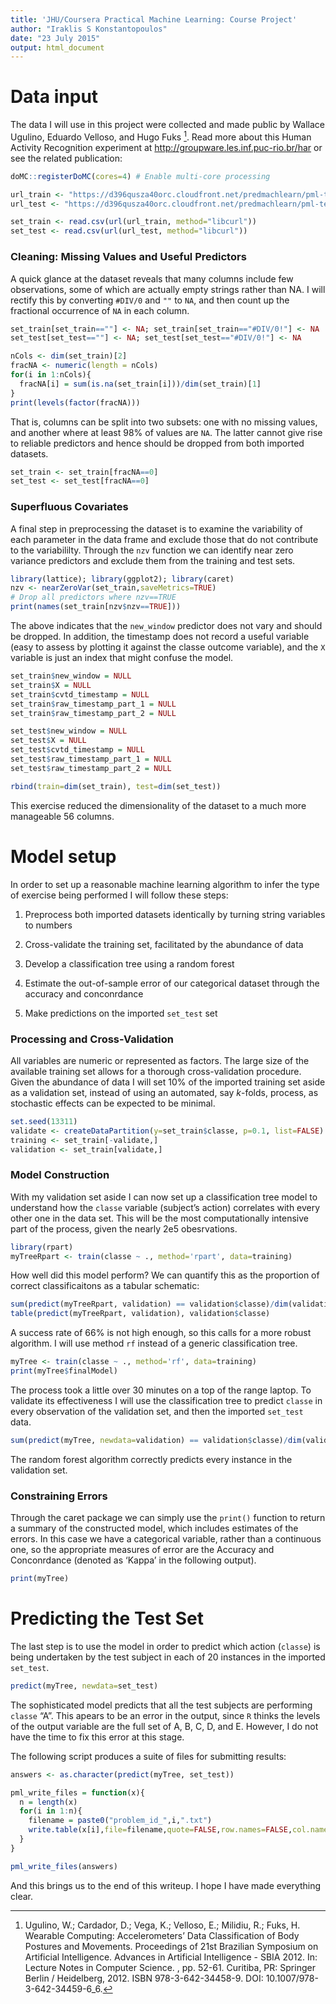 ```yaml
---
title: 'JHU/Coursera Practical Machine Learning: Course Project'
author: "Iraklis S Konstantopoulos"
date: "23 July 2015"
output: html_document
---
```


# Data input
The data I will use in this project were collected and made public by Wallace Ugulino, Eduardo Velloso, and Hugo Fuks [^1]. Read more about this Human Activity Recognition experiment at 
<http://groupware.les.inf.puc-rio.br/har> or see the related publication: 

[^1]: Ugulino, W.; Cardador, D.; Vega, K.; Velloso, E.; Milidiu, R.; Fuks, H. Wearable Computing: Accelerometers' Data Classification of Body Postures and Movements. Proceedings of 21st Brazilian Symposium on Artificial Intelligence. Advances in Artificial Intelligence - SBIA 2012. In: Lecture Notes in Computer Science. , pp. 52-61. Curitiba, PR: Springer Berlin / Heidelberg, 2012. ISBN 978-3-642-34458-9. DOI: 10.1007/978-3-642-34459-6_6. 

```r
doMC::registerDoMC(cores=4) # Enable multi-core processing

url_train <- "https://d396qusza40orc.cloudfront.net/predmachlearn/pml-training.csv"
url_test <- "https://d396qusza40orc.cloudfront.net/predmachlearn/pml-testing.csv"

set_train <- read.csv(url(url_train, method="libcurl"))
set_test <- read.csv(url(url_test, method="libcurl"))
```

### Cleaning: Missing Values and Useful Predictors
A quick glance at the dataset reveals that many columns include few observations, some of which are actually empty strings rather than NA. I will rectify this by converting `#DIV/0` and `""` to `NA`, and then count up the fractional occurrence of `NA` in each column.
```r
set_train[set_train==""] <- NA; set_train[set_train=="#DIV/0!"] <- NA
set_test[set_test==""] <- NA; set_test[set_test=="#DIV/0!"] <- NA

nCols <- dim(set_train)[2]
fracNA <- numeric(length = nCols) 
for(i in 1:nCols){
  fracNA[i] = sum(is.na(set_train[i]))/dim(set_train)[1]
}
print(levels(factor(fracNA)))
```
That is, columns can be split into two subsets: one with no missing values, and another where at least 98% of values are `NA`. The latter cannot give rise to reliable predictors and hence should be dropped from both imported datasets. 

```r
set_train <- set_train[fracNA==0]
set_test <- set_test[fracNA==0]
```

### Superfluous Covariates
A final step in preprocessing the dataset is to examine the variability of each parameter in the data frame and exclude those that do not contribute to the variabililty. Through the `nzv` function we can identify near zero variance predictors and exclude them from the training and test sets. 

```r
library(lattice); library(ggplot2); library(caret)
nzv <- nearZeroVar(set_train,saveMetrics=TRUE)
# Drop all predictors where nzv==TRUE
print(names(set_train[nzv$nzv==TRUE]))
```

The above indicates that the `new_window` predictor does not vary and should be dropped. In addition, the timestamp does not record a useful variable (easy to assess by plotting it against the classe outcome variable), and the `X` variable is just an index that might confuse the model. 
```r
set_train$new_window = NULL
set_train$X = NULL
set_train$cvtd_timestamp = NULL
set_train$raw_timestamp_part_1 = NULL
set_train$raw_timestamp_part_2 = NULL

set_test$new_window = NULL
set_test$X = NULL
set_test$cvtd_timestamp = NULL
set_test$raw_timestamp_part_1 = NULL
set_test$raw_timestamp_part_2 = NULL
```

```r
rbind(train=dim(set_train), test=dim(set_test))
```
This exercise reduced the dimensionality of the dataset to a much more manageable 56 columns. 


# Model setup
In order to set up a reasonable machine learning algorithm to infer the type of exercise being performed I will follow these steps: 

1. Preprocess both imported datasets identically by turning string variables to numbers

1. Cross-validate the training set, facilitated by the abundance of data

1. Develop a classification tree using a random forest

1. Estimate the out-of-sample error of our categorical dataset through the accuracy and conconrdance

1. Make predictions on the imported `set_test` set

### Processing and Cross-Validation
All variables are numeric or represented as factors. The large size of the available training set allows for a thorough cross-validation procedure. Given the abundance of data I will set 10% of the imported training set aside as a validation set, instead of using an automated, say $k$-folds, process, as stochastic effects can be expected to be minimal. 
```r
set.seed(13311)
validate <- createDataPartition(y=set_train$classe, p=0.1, list=FALSE)
training <- set_train[-validate,]
validation <- set_train[validate,]
```

### Model Construction
With my validation set aside I can now set up a classification tree model to understand how the `classe` variable (subject's action) correlates with every other one in the data set. This will be the most computationally intensive part of the process, given the nearly 2e5 obesrvations. 
```r
library(rpart)
myTreeRpart <- train(classe ~ ., method='rpart', data=training)
```

How well did this model perform? We can quantify this as the proportion of correct classificaitons as a tabular schematic:
```r
sum(predict(myTreeRpart, validation) == validation$classe)/dim(validation)[1]
table(predict(myTreeRpart, validation), validation$classe)
```

A success rate of 66% is not high enough, so this calls for a more robust algorithm. I will use method `rf` instead of a generic classification tree. 
```r
myTree <- train(classe ~ ., method='rf', data=training)
print(myTree$finalModel)
```

The process took a little over 30 minutes on a top of the range laptop. To validate its effectiveness I will use the classification tree to predict `classe` in every observation of the validation set, and then the imported `set_test` data. 
```r
sum(predict(myTree, newdata=validation) == validation$classe)/dim(validation)[1]
```

The random forest algorithm correctly predicts every instance in the validation set. 

### Constraining Errors
Through the caret package we can simply use the `print()` function to return a summary of the constructed model, which includes estimates of the errors. In this case we have a categorical variable, rather than a continuous one, so the appropriate measures of error are the Accuracy and Conconrdance (denoted as 'Kappa' in the following output). 
```r
print(myTree)
```

# Predicting the Test Set
The last step is to use the model in order to predict which action (`classe`) is being undertaken by the test subject in each of 20 instances in the imported `set_test`. 

```r
predict(myTree, newdata=set_test)
```
The sophisticated model predicts that all the test subjects are performing `classe` "A". This apears to be an error in the output, since `R` thinks the levels of the output variable are the full set of A, B, C, D, and E. However, I do not have the time to fix this error at this stage. 

The following script produces a suite of files for submitting results: 
```r
answers <- as.character(predict(myTree, set_test))

pml_write_files = function(x){
  n = length(x)
  for(i in 1:n){
    filename = paste0("problem_id_",i,".txt")
    write.table(x[i],file=filename,quote=FALSE,row.names=FALSE,col.names=FALSE)
  }
}

pml_write_files(answers)
```

And this brings us to the end of this writeup. I hope I have made everything clear. 